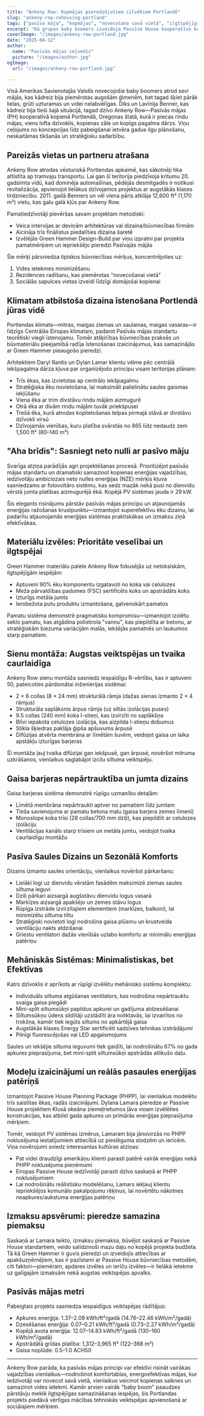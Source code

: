 ```yaml
---
title: "Ankeny Row: Kopmājas pieredzējušiem cilvēkiem Portlandē"
slug: "ankeny-row-cohousing-portland"
tags: ["pasīva māja", "kopmājas", "novecošana savā vietā", "ilgtspējīgs dizains", "nulles enerģija"]
excerpt: "Kā grupas baby boomers izveidoja Passive House kooperatīvo kopienu Portlandē, Oregonā, kas risina gan vides ilgtspējību, gan sociālās vajadzības novecošanas laikā."
coverImage: "/images/ankeny-row-portland.jpg"
date: "2025-04-12"
author:
  name: "Pasīvās mājas ceļvedis"
  picture: "/images/author.jpg"
ogImage:
  url: "/images/ankeny-row-portland.jpg"

---
```

Visā Amerikas Savienotajās Valstīs novecojošie baby boomers atrod sevi mājās, kas kādreiz bija piemērotas augošām ģimenēm, bet tagad šķiet pārāk lielas, grūti uzturamas un videi nelabvēlīgas. Diks un Lavīnija Benner, kas kādreiz bija tieši šajā situācijā, tagad dzīvo Ankeny Row—Pasīvās mājas (PH) kooperatīvā kopienā Portlendā, Oregonas štatā, kurā ir piecas rindu mājas, viens lofta dzīvoklis, kopienas zāle un kopīgs pagalma dārzs. Viņu ceļojums no koncepcijas līdz pabeigšanai ietvēra gadus ilgu plānošanu, neskaitāmas tikšanās un stratēģisku sadarbību.

## Pareizās vietas un partneru atrašana

Ankeny Row atrodas vēsturiskā Portlendas apkaimē, kas sākotnēji tika attīstīta ap tramvaju transportu. Lai gan šī teritorija piedzīvoja kritumu 20. gadsimta vidū, kad dominēja automašīnas, pēdējās desmitgadēs ir notikusi revitalizācija, apvienojot lielākus dzīvojamos projektus ar augstākās klases tirdzniecību. 2011. gadā Benners un vēl viena pāris atklāja 12,600 ft² (1,170 m²) vietu, kas galu galā kļūs par Ankeny Row.

Pamatiedzīvotāji pievēršas savam projektam metodiski:

- Veica intervijas ar deviņām arhitektūras vai dizaina/būvniecības firmām
- Aicināja trīs finālistus piedalīties dizaina šaretē
- Izvēlējās Green Hammer Design-Build par viņu izpratni par projekta pamatmērķiem un iepriekšējo pieredzi Pasīvajās mājās

Šie mērķi pārsniedza tipiskos būvniecības mērķus, koncentrējoties uz:

1. Vides ietekmes minimizēšanu
2. Rezidences radīšanu, kas piemērotas "novecošanai vietā"
3. Sociālās sapulces vietas izveidi līdzīgi domājošai kopienai
## Klimatam atbilstoša dizaina īstenošana Portlendā jūras vidē

Portlendas klimats—mitras, maigas ziemas un saulainas, maigas vasaras—ir līdzīgs Centrālās Eiropas klimatam, padarot Pasīvās mājas standartu teorētiski viegli īstenojamu. Tomēr atšķirības būvniecības praksēs un būvmateriālu pieejamībā radīja īstenošanas izaicinājumus, kas samazinājās ar Green Hammer pieaugošo pieredzi.

Arhitektiem Daryl Rantis un Dylan Lamar klientu vēlme pēc centrālā iekšpagalma dārza kļuva par organizējošo principu visam teritorijas plānam:

- Trīs ēkas, kas izvietotas ap centrālo iekšpagalmu
- Stratēģiska ēku novietošana, lai maksimāli palielinātu saules gaismas iekļūšanu
- Viena ēka ar trim divstāvu rindu mājām aizmugurē
- Otrā ēka ar divām rindu mājām tuvāk priekšpusei
- Trešā ēka, kurā atrodas koplietošanas telpas pirmajā stāvā ar divstāvu dzīvokli virsū
- Dzīvojamās vienības, kuru platība svārstās no 865 līdz nedaudz zem 1,500 ft² (80–140 m²)
## "Aha brīdis": Sasniegt neto nulli ar pasīvo māju

Svarīga atziņa parādījās agri projektēšanas procesā. Prioritizējot pasīvās mājas standartu un dramatiski samazinot kopienas enerģijas vajadzības, iedzīvotāju ambiciozais neto nulles enerģijas (NZE) mērķis kļuva sasniedzams ar fotovoltāro sistēmu, kas sedz mazāk nekā pusi no dienvidu vērstā jumta platības aizmugurējā ēkā. Kopējā PV sistēmas jauda ir 29 kW.

Šis elegants risinājums pārstāv pasīvās mājas principu un atjaunojamās enerģijas ražošanas krustpunktu—izmantojot superefektīvu ēku dizainu, lai padarītu atjaunojamās enerģijas sistēmas praktiskākas un izmaksu ziņā efektīvākas.

## Materiālu izvēles: Prioritāte veselībai un ilgtspējai

Green Hammer materiālu palete Ankeny Row fokusējās uz netoksiskām, ilgtspējīgām iespējām:

- Aptuveni 90% ēku komponentu izgatavoti no koka vai celulozes
- Meža pārvaldības padomes (FSC) sertificēts koks un apstrādāts koks
- Izturīgs metāla jumts
- Ierobežota putu produktu izmantošana, galvenokārt pamatos

Pamatu sistēma demonstrē pragmatisku kompromisu—izmantojot izolētu seklo pamatu, kas atgādina polistirola "vannu", kas piepildīta ar betonu, ar stratēģiskām biezuma variācijām malās, iekšējās pamatnēs un laukumos starp pamatiem.
## Sienu montāža: Augstas veiktspējas un tvaika caurlaidīga

Ankeny Row sienu montāža sasniedz iespaidīgu R-vērtību, kas ir aptuveni 50, pateicoties pārdomātai inženierijas sistēmai:

- 2 × 6 collas (8 × 24 mm) strukturālā rāmja (dažas sienas izmanto 2 × 4 rāmjus)
- Strukturāla saplāksnis ārpus rāmja (uz siltās izolācijas puses)
- 9.5 collas (240 mm) koka I-stieņi, kas izvirzīti no saplākšņa
- Blīvi iepakota celulozes izolācija, kas aizpilda I-stieņu dobumus
- Stikla šķiedras paklāja ģipša apšuvums ārpusē
- Difūzijas atvērta membrāna ar līmētām šuvēm, veidojot gaisa un laika apstākļu izturīgas barjeras

Šī montāža ļauj tvaika difūzijai gan iekšpusē, gan ārpusē, novēršot mitruma uzkrāšanos, vienlaikus saglabājot izcilu siltuma veiktspēju.

## Gaisa barjeras nepārtrauktība un jumta dizains

Gaisa barjeras sistēma demonstrē rūpīgu uzmanību detaļām:

- Līmētā membrāna nepārtraukti aptver no pamatiem līdz jumtam
- Tieša savienojuma ar pamatu betona malu (gaisa barjera zemes līmenī)
- Monoslope koka trīsi (28 collas/700 mm dziļi), kas piepildīti ar celulozes izolāciju
- Ventilācijas kanāls starp trīsiem un metāla jumtu, veidojot tvaika caurlaidīgu montāžu
## Pasīva Saules Dizains un Sezonālā Komforts

Dizains izmanto saules orientāciju, vienlaikus novēršot pārkaršanu:

- Lielāki logi uz dienvidu vērstām fasādēm maksimizē ziemas saules siltuma ieguvi
- Dziļi pārkari aizsargā augšstāvu dienvidu logus vasarā
- Markīzes aizsargā apakšējo un zemes stāvu logus
- Rūpīga izstrāde izvirzītajiem elementiem (markīzes, balkoni), lai minimizētu siltuma tiltu
- Stratēģiski novietoti logi nodrošina gaisa plūsmu un krustveida ventilāciju nakts atdzišanai
- Griestu ventilatori dažās vienībās uzlabo komfortu ar minimālu enerģijas patēriņu

## Mehāniskās Sistēmas: Minimalistiskas, bet Efektīvas

Katrs dzīvoklis ir aprīkots ar rūpīgi izvēlētu mehānisko sistēmu komplektu:

- Individuāls siltuma atgūšanas ventilators, kas nodrošina nepārtrauktu svaiga gaisa piegādi
- Mini-split siltumsūkņi papildus apkurei un gadījuma atdzesēšanai
- Siltumsūkņu ūdens sildītāji uzstādīti āra noliktavās, lai izvairītos no trokšņa, kamēr tiek iegūts siltums no apkārtējā gaisa
- Augstākās klases Energy Star sertificēti sadzīves tehnikas izstrādājumi
- Pilnīgi fluorescējošas vai LED apgaismojums

Saules un iekšējie siltuma ieguvumi tiek gaidīti, lai nodrošinātu 67% no gada apkures pieprasījuma, bet mini-split siltumsūkņi apstrādās atlikušo daļu.
## Modeļu izaicinājumi un reālās pasaules enerģijas patēriņš

Izmantojot Passive House Planning Package (PHPP), lai vienlaikus modelētu trīs saistītas ēkas, radās izaicinājumi. Dylana Lamara pieredze ar Passive House projektiem Klusā okeāna ziemeļrietumos ļāva viņam izvēlēties konstrukcijas, kas atbilst gada apkures un primārās enerģijas pieprasījuma mērķiem.

Tomēr, veidojot PV sistēmas izmērus, Lamaram bija jānovirzās no PHPP noklusējuma iestatījumiem attiecībā uz pieslēguma slodzēm un ierīcēm. Viņa novērojumi sniedz interesantas kultūras atziņas:

- Pat videi draudzīgi amerikāņu klienti parasti patērē vairāk enerģijas nekā PHPP noklusējuma pieņēmumi
- Eiropas Passive House iedzīvotāji parasti dzīvo saskaņā ar PHPP noklusējumiem
- Lai nodrošinātu reālistisku modelēšanu, Lamars iekļauj klientu iepriekšējos komunālo pakalpojumu rēķinus, lai novērtētu nākotnes neapkures/aukstuma enerģijas patēriņu

## Izmaksu apsvērumi: pieredze samazina piemaksu

Saskaņā ar Lamara teikto, izmaksu piemaksa, būvējot saskaņā ar Passive House standartiem, veido salīdzinoši mazu daļu no kopējā projekta budžeta. Tā kā Green Hammer ir guvis pieredzi un izveidojis attiecības ar apakšuzņēmējiem, kas ir pazīstami ar Passive House būvniecības metodēm, citi faktori—piemēram, apdares izvēles un ierīču izvēles—ir lielākā ietekme uz galīgajām izmaksām nekā augstas veiktspējas apvalks.
## Pasīvās mājas metri

Pabeigtais projekts sasniedza iespaidīgus veiktspējas rādītājus:

- Apkures enerģija: 1.37–2.09 kWh/ft²/gadā (14.76–22.46 kWh/m²/gadā)
- Dzesēšanas enerģija: 0.07–0.21 kWh/ft²/gadā (0.73–2.27 kWh/m²/gadā)
- Kopējā avota enerģija: 12.07–14.83 kWh/ft²/gadā (130–160 kWh/m²/gadā)
- Apstrādātā grīdas platība: 1,312–3,965 ft² (122–368 m²)
- Gaisa noplūde: 0.5–1.0 ACH50

---

Ankeny Row parāda, ka pasīvās mājas principi var efektīvi risināt vairākas vajadzības vienlaikus—nodrošinot komfortablas, energoefektīvas mājas, kur iedzīvotāji var novecot savā vietā, vienlaikus veicinot kopienas saiknes un samazinot vides ietekmi. Kamēr arvien vairāk "baby boom" paaudzes pārstāvju meklē ilgtspējīgas samazināšanas iespējas, šis Portlandas projekts piedāvā vērtīgas mācības tehniskās veiktspējas apvienošanā ar sociālajiem mērķiem.
